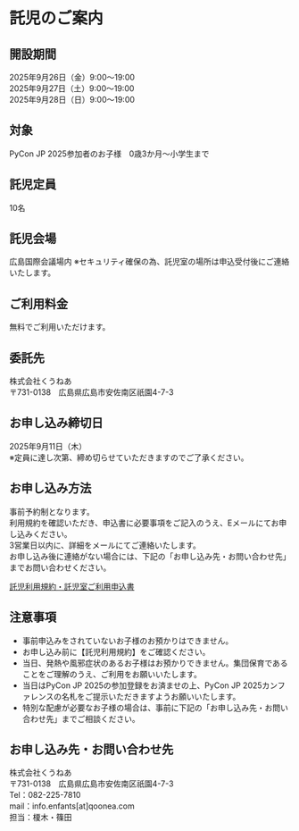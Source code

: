 
# 託児のご案内

## 開設期間
2025年9月26日（金）9:00～19:00<br/>
2025年9月27日（土）9:00～19:00<br/>
2025年9月28日（日）9:00～19:00

## 対象
PyCon JP 2025参加者のお子様　0歳3か月～小学生まで

## 託児定員
10名

## 託児会場
広島国際会議場内
※セキュリティ確保の為、託児室の場所は申込受付後にご連絡いたします。

## ご利用料金
無料でご利用いただけます。

## 委託先
株式会社くうねあ<br/>
〒731-0138　広島県広島市安佐南区祇園4-7-3

## お申し込み締切日
2025年9月11日（木）<br/>
※定員に達し次第、締め切らせていただきますのでご了承ください。

## お申し込み方法
事前予約制となります。<br/>
利用規約を確認いただき、申込書に必要事項をご記入のうえ、Eメールにてお申し込みください。<br/>
3営業日以内に、詳細をメールにてご連絡いたします。<br/>
お申し込み後に連絡がない場合には、下記の「お申し込み先・お問い合わせ先」までお問い合わせください。

[託児利用規約・託児室ご利用申込書](https://drive.google.com/file/d/14rj8GPQ602XOlyTJ5n0czuQ4zrZ5yopu/view?usp=drive_link)

## 注意事項
- 事前申込みをされていないお子様のお預かりはできません。
- お申し込み前に【託児利用規約】をご確認ください。
- 当日、発熱や風邪症状のあるお子様はお預かりできません。集団保育であることをご理解のうえ、ご利用をお願いいたします。
- 当日はPyCon JP 2025の参加登録をお済ませの上、PyCon JP 2025カンファレンスの名札をご提示いただきますようお願いいたします。
- 特別な配慮が必要なお子様の場合は、事前に下記の「お申し込み先・お問い合わせ先」までご相談ください。

## お申し込み先・お問い合わせ先
株式会社くうねあ<br/>
〒731-0138　広島県広島市安佐南区祇園4-7-3<br/>
Tel：082-225-7810<br/>
mail：info.enfants[at]qoonea.com<br/>
担当：榎木・篠田
